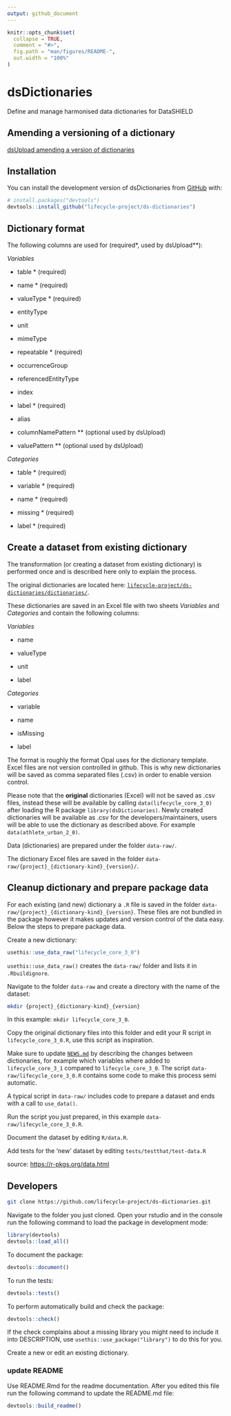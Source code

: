 ```yaml
---
output: github_document
---
```


<!-- README.md is generated from README.Rmd. Please edit that file -->

```r
knitr::opts_chunk$set(
  collapse = TRUE,
  comment = "#>",
  fig.path = "man/figures/README-",
  out.width = "100%"
)
```

# dsDictionaries

<!-- badges: start -->

<!-- badges: end -->

Define and manage harmonised data dictionaries for DataSHIELD

## Amending a versioning of a dictionary

[dsUpload amending a version of dictionaries](https://lifecycle-project.github.io/ds-upload/articles/dictionaryVersioning.html)

## Installation

You can install the development version of dsDictionaries from [GitHub](https://github.com/) with:

``` r
# install.packages("devtools")
devtools::install_github("lifecycle-project/ds-dictionaries")
```

## Dictionary format

The following columns are used for (required\*, used by dsUpload\*\*):

*Variables*

-   table \* (required)

-   name \* (required)

-   valueType \* (required)

-   entityType

-   unit

-   mimeType

-   repeatable \* (required)

-   occurrenceGroup

-   referencedEntityType

-   index

-   label \* (required)

-   alias

-   columnNamePattern \*\* (optional used by dsUpload)

-   valuePattern \*\* (optional used by dsUpload)

*Categories*

-   table \* (required)

-   variable \* (required)

-   name \* (required)

-   missing \* (required)

-   label \* (required)

## Create a dataset from existing dictionary

The transformation (or creating a dataset from existing dictionary) is performed once and is described here only to explain the process.

The original dictionaries are located here: [`lifecycle-project/ds-dictionaries/dictionaries/`](https://github.com/lifecycle-project/ds-dictionaries/tree/master/dictionaries "dictionaries").

These dictionaries are saved in an Excel file with two sheets *Variables* and *Categories* and contain the following columns:

*Variables*

-   name

-   valueType

-   unit

-   label

*Categories*

-   variable

-   name

-   isMissing

-   label

The format is roughly the format Opal uses for the dictionary template. Excel files are not version controlled in github. This is why new dictionaries will be saved as comma separated files (.csv) in order to enable version control.

Please note that the **original** dictionaries (Excel) will not be saved as .csv files, instead these will be available by calling `data(lifecycle_core_3_0)` after loading the R package `library(dsDictionaries)`. Newly created dictionaries will be available as .csv for the developers/maintainers, users will be able to use the dictionary as described above. For example `data(athlete_urban_2_0)`.

Data (dictionaries) are prepared under the folder `data-raw/`.

The dictionary Excel files are saved in the folder `data-raw/{project}_{dictionary-kind}_{version}/`.

## Cleanup dictionary and prepare package data

For each existing (and new) dictionary a `.R` file is saved in the folder `data-raw/{project}_{dictionary-kind}_{version}`. These files are not bundled in the package however it makes updates and version control of the data easy. Below the steps to prepare package data.

Create a new dictionary:

``` r
usethis::use_data_raw("lifecycle_core_3_0")
```

`usethis::use_data_raw()` creates the `data-raw/` folder and lists it in `.Rbuildignore`.

Navigate to the folder `data-raw` and create a directory with the name of the dataset:

``` bash
mkdir {project}_{dictionary-kind}_{version}
```

In this example: `mkdir lifecycle_core_3_0`.

Copy the original dictionary files into this folder and edit your R script in `lifecycle_core_3_0.R`, use this script as inspiration.

Make sure to update [`NEWS.md`](NEWS.md) by describing the changes between dictionaries, for example which variables where added to `lifecycle_core_3_1` compared to `lifecycle_core_3_0`. The script `data-raw/lifecycle_core_3_0.R` contains some code to make this process semi automatic.

A typical script in `data-raw/` includes code to prepare a dataset and ends with a call to `use_data()`.

Run the script you just prepared, in this example `data-raw/lifecycle_core_3_0.R`.

Document the dataset by editing `R/data.R`.

Add tests for the 'new' dataset by editing `tests/testthat/test-data.R`

source: <https://r-pkgs.org/data.html>

## Developers

``` bash
git clone https://github.com/lifecycle-project/ds-dictionaries.git
```

Navigate to the folder you just cloned. Open your rstudio and in the console run the following command to load the package in development mode:

``` r
library(devtools)
devtools::load_all()
```

To document the package:

``` r
devtools::document()
```

To run the tests:

``` r
devtools::tests()
```

To perform automatically build and check the package:

``` r
devtools::check()
```

If the check complains about a missing library you might need to include it into DESCRIPTION, use `usethis::use_package("library")` to do this for you.

Create a new or edit an existing dictionary.

### update README

Use README.Rmd for the readme documentation. After you edited this file run the following command to update the README.md file:

``` r
devtools::build_readme()
```
